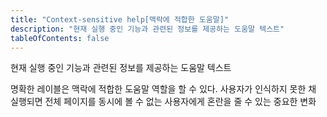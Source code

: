 ```yaml
---
title: "Context-sensitive help[맥락에 적합한 도움말]"
description: "현재 실행 중인 기능과 관련된 정보를 제공하는 도움말 텍스트"
tableOfContents: false
---
```



현재 실행 중인 기능과 관련된 정보를 제공하는 도움말 텍스트

<Aside title="참고">
명확한 레이블은 맥락에 적합한 도움말 역할을 할 수 있다.
사용자가 인식하지 못한 채 실행되면 전체 페이지를 동시에 볼 수 없는 사용자에게 혼란을 줄 수 있는 중요한 변화
</Aside>